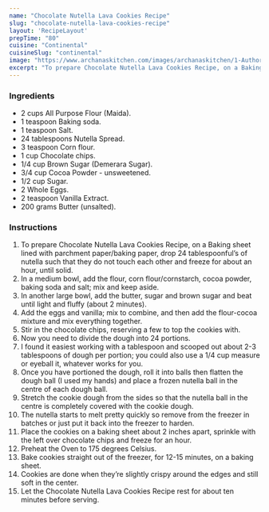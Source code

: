 ---
name: "Chocolate Nutella Lava Cookies Recipe"
slug: "chocolate-nutella-lava-cookies-recipe"
layout: 'RecipeLayout'
prepTime: "80"
cuisine: "Continental"
cuisineSlug: "continental"
image: "https://www.archanaskitchen.com/images/archanaskitchen/1-Author/Bhavita/Chocolate_Nutella_Lava_Cookies.jpg"
excerpt: "To prepare Chocolate Nutella Lava Cookies Recipe, on a Baking sheet lined with parchment paperbaking paper, drop 24 tablespoonful’s of nutella such that they do not touch each other and freeze for about an hour, until solid"
---

### Ingredients

- 2 cups All Purpose Flour (Maida).
- 1 teaspoon Baking soda.
- 1 teaspoon Salt.
- 24 tablespoons Nutella Spread.
- 3 teaspoon Corn flour.
- 1 cup Chocolate chips.
- 1/4 cup Brown Sugar (Demerara Sugar).
- 3/4 cup Cocoa Powder - unsweetened.
- 1/2 cup Sugar.
- 2 Whole Eggs.
- 2 teaspoon Vanilla Extract.
- 200 grams Butter (unsalted).

### Instructions

1. To prepare Chocolate Nutella Lava Cookies Recipe, on a Baking sheet lined with parchment paper/baking paper, drop 24 tablespoonful’s of nutella such that they do not touch each other and freeze for about an hour, until solid.
1. In a medium bowl, add the flour, corn flour/cornstarch, cocoa powder, baking soda and salt; mix and keep aside.
1. In another large bowl, add the butter, sugar and brown sugar and beat until light and fluffy (about 2 minutes).
1. Add the eggs and vanilla; mix to combine, and then add the flour-cocoa mixture and mix everything together.
1. Stir in the chocolate chips, reserving a few to top the cookies with.
1. Now you need to divide the dough into 24 portions.
1. I found it easiest working with a tablespoon and scooped out about 2-3 tablespoons of dough per portion; you could also use a 1/4 cup measure or eyeball it, whatever works for you.
1. Once you have portioned the dough, roll it into balls then flatten the dough ball (I used my hands) and place a frozen nutella ball in the centre of each dough ball.
1. Stretch the cookie dough from the sides so that the nutella ball in the centre is completely covered with the cookie dough.
1. The nutella starts to melt pretty quickly so remove from the freezer in batches or just put it back into the freezer to harden.
1. Place the cookies on a baking sheet about 2 inches apart, sprinkle with the left over chocolate chips and freeze for an hour.
1. Preheat the Oven to 175 degrees Celsius.
1. Bake cookies straight out of the freezer, for 12-15 minutes, on a baking sheet.
1. Cookies are done when they’re slightly crispy around the edges and still soft in the center.
1. Let the Chocolate Nutella Lava Cookies Recipe rest for about ten minutes before serving.
